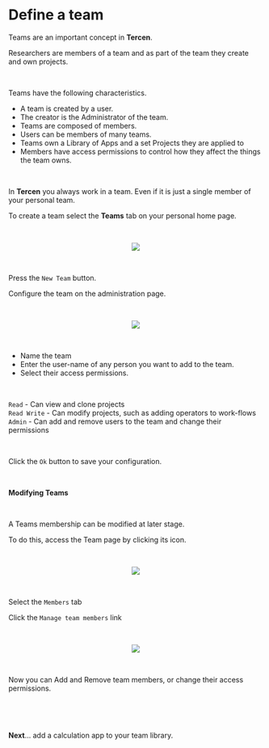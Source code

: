 # Define a team

Teams are an important concept in __Tercen__. 

Researchers are members of a team and as part of the team they create and own projects. 

\

Teams have the following characteristics. 

* A team is created by a user.
* The creator is the Administrator of the team.
* Teams are composed of members.
* Users can be members of many teams.
* Teams own a Library of Apps and a set Projects they are applied to
* Members have access permissions to control how they affect the things the team owns.

\

In __Tercen__ you always work in a team. Even if it is just a single member of your personal team.

To create a team select the __Teams__ tab on your personal home page. 

\

<center><img src="images/Defining_teams_NewTeam.png"></center>

\

Press the `New Team` button.

Configure the team on the administration page.

\

<center><img src="images/Defining_teams_DefineTeam.png"></center>

\

* Name the team
* Enter the user-name of any person you want to add to the team.
* Select their access permissions.

\

`Read`        - Can view and clone projects\
`Read Write`  - Can modify projects, such as adding operators to work-flows\
`Admin`       - Can add and remove users to the team and change their permissions\

\

Click the `Ok` button to save your configuration.

\

__Modifying Teams__

\

A Teams membership can be modified at later stage. 

To do this, access the Team page by clicking its icon.

\

<center><img src="images/Defining_teams_select_team.png"></center>

\

Select the `Members` tab

Click the `Manage team members` link

\

<center><img src="images/Defining_teams_modify_select.png"></center>

\

Now you can Add and Remove team members, or change their access permissions.

\

\

__Next__... add a calculation app to your team library.